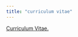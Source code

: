```yaml
---
title: "curriculum vitae"
---
```


<a href="https://kmreese-io.github.io/Documents/kmreese-cv.pdf" target="_blank">Curriculum Vitae.</a>